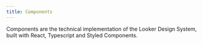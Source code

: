 ```yaml
---
title: Components
---
```


Components are the technical implementation of the Looker Design System, built with React, Typescript and Styled Components.
